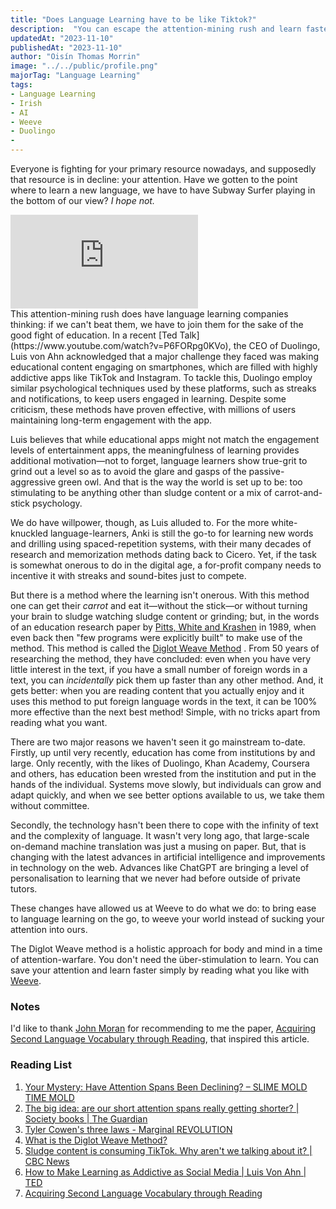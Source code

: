 ---
title: "Does Language Learning have to be like Tiktok?"
description:  "You can escape the attention-mining rush and learn faster simply by reading what you like."
updatedAt: "2023-11-10"
publishedAt: "2023-11-10"
author: "Oisín Thomas Morrin"
image: "../../public/profile.png"
majorTag: "Language Learning"
tags: 
- Language Learning
- Irish
- AI
- Weeve
- Duolingo
- 
---
Everyone is fighting for your primary resource nowadays, and supposedly that resource is in decline: your attention. Have we gotten to the point where to learn a new language, we have to have Subway Surfer playing in the bottom of our view? *I hope not.* 

<div style={{ width: '100%', height: 0, paddingBottom: '56%', position: 'relative' }}>
  <iframe
    src="https://giphy.com/embed/UTemva5AkBntdGyAPM"
    style={{ width: '100%', height: '100%', position: 'absolute' }}
    frameBorder="0"
    allowFullScreen
  ></iframe>
</div>
This attention-mining rush does have language learning companies thinking: if we can't beat them, we have to join them for the sake of the good fight of education. In a recent [Ted Talk](https://www.youtube.com/watch?v=P6FORpg0KVo), the CEO of Duolingo, Luis von Ahn acknowledged that a major challenge they faced was making educational content engaging on smartphones, which are filled with highly addictive apps like TikTok and Instagram. To tackle this, Duolingo employ similar psychological techniques used by these platforms, such as streaks and notifications, to keep users engaged in learning. Despite some criticism, these methods have proven effective, with millions of users maintaining long-term engagement with the app.

Luis believes that while educational apps might not match the engagement levels of entertainment apps, the meaningfulness of learning provides additional motivation—not to forget, language learners show true-grit to grind out a level so as to avoid the glare and gasps of the passive-aggressive green owl. And that is the way the world is set up to be: too stimulating to be anything other than sludge content or a mix of carrot-and-stick psychology. 

We do have willpower, though, as Luis alluded to. For the more white-knuckled language-learners, Anki is still the go-to for learning new words and drilling using spaced-repetition systems, with their many decades of research and memorization methods dating back to Cicero. Yet, if the task is somewhat onerous to do in the digital age, a for-profit company needs to incentive it with streaks and sound-bites just to compete.

But there is a method where the learning isn't onerous. With this method one can get their *carrot* and eat it—without the stick—or without turning your brain to sludge watching sludge content or grinding; but, in the words of an education research paper by [Pitts, White and Krashen](https://scholarspace.manoa.hawaii.edu/server/api/core/bitstreams/4342e7fd-11e0-4c05-8474-11acc461fca2/content) in 1989, when even back then "few programs were explicitly built" to make use of the method. This method is called the [Diglot Weave Method](https://shop.weeve.ie/blogs/blog/what-is-the-diglot-weave-method) . From 50 years of researching the method, they have concluded: even when you have very little interest in the text, if you have a small number of foreign words in a text, you can *incidentally* pick them up faster than any other method. And, it gets better: when you are reading content that you actually enjoy and it uses this method to put foreign language words in the text, it can be 100% more effective than the next best method! Simple, with no tricks apart from reading what you want.

There are two major reasons we haven't seen it go mainstream to-date. Firstly, up until very recently, education has come from institutions by and large. Only recently, with the likes of Duolingo, Khan Academy, Coursera and others, has education been wrested from the institution and put in the hands of the individual. Systems move slowly, but individuals can grow and adapt quickly, and when we see better options available to us, we take them without committee.

Secondly, the technology hasn't been there to cope with the infinity of text and the complexity of language. It wasn't very long ago, that large-scale on-demand machine translation was just a musing on paper. But, that is changing with the latest advances in artificial intelligence and improvements in technology on the web. Advances like ChatGPT are bringing a level of personalisation to learning that we never had before outside of private tutors.

These changes have allowed us at Weeve to do what we do: to bring ease to language learning on the go, to weeve your world instead of sucking your attention into ours. 

The Diglot Weave method is a holistic approach for body and mind in a time of attention-warfare. You don't need the über-stimulation to learn. You can save your attention and learn faster simply by reading what you like with [Weeve](https://www.weeve.ie).

### Notes

I'd like to thank [John Moran](https://www.linkedin.com/in/johndesmondmoran/) for recommending to me the paper, [Acquiring Second Language Vocabulary through Reading](https://scholarspace.manoa.hawaii.edu/server/api/core/bitstreams/4342e7fd-11e0-4c05-8474-11acc461fca2/content), that inspired this article. 

### Reading List
1. [Your Mystery: Have Attention Spans Been Declining? – SLIME MOLD TIME MOLD](https://slimemoldtimemold.com/2023/07/24/your-mystery-have-attention-spans-been-declining/)
2. [The big idea: are our short attention spans really getting shorter? | Society books | The Guardian](https://www.theguardian.com/books/2023/oct/23/the-big-idea-are-our-short-attention-spans-really-getting-shorter)
3. [Tyler Cowen's three laws - Marginal REVOLUTION](https://marginalrevolution.com/marginalrevolution/2015/04/tyler-cowens-three-laws.html)
4. [What is the Diglot Weave Method?](https://shop.weeve.ie/blogs/blog/what-is-the-diglot-weave-method)
5. [Sludge content is consuming TikTok. Why aren't we talking about it? | CBC News](https://www.cbc.ca/news/entertainment/sludge-content-1.6716185)
6. [How to Make Learning as Addictive as Social Media | Luis Von Ahn | TED](https://www.youtube.com/watch?v=P6FORpg0KVo)
7. [Acquiring Second Language Vocabulary through Reading](https://scholarspace.manoa.hawaii.edu/server/api/core/bitstreams/4342e7fd-11e0-4c05-8474-11acc461fca2/content)
